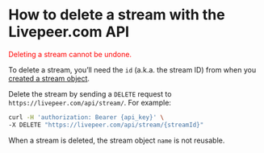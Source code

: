 
<DocsLayout>

# How to delete a stream with the Livepeer.com API

<p>
  <font color="red">Deleting a stream cannot be undone.</font>
</p>

To delete a stream, you’ll need the `id` (a.k.a. the stream ID) from when you [created a stream object](/docs/guides/api/create-a-stream).

Delete the stream by sending a `DELETE` request to `https://livepeer.com/api/stream/`. For example: 

```bash
curl -H 'authorization: Bearer {api_key}' \
-X DELETE "https://livepeer.com/api/stream/{streamId}"
```

When a stream is deleted, the stream object `name` is not reusable.

</DocsLayout>

